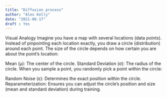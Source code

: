 ```yaml
---
title: "Diffusion process"
author: "Alex Kelly"
date: "2021-06-17"
draft : Yes
---
```



Visual Analogy
Imagine you have a map with several locations (data points). Instead of pinpointing each location exactly, you draw a circle (distribution) around each point. The size of the circle depends on how certain you are about the point's location:

Mean (μ): The center of the circle.
Standard Deviation (σ): The radius of the circle.
When you sample a point, you randomly pick a point within the circle:

Random Noise (ε): Determines the exact position within the circle.
Reparameterization: Ensures you can adjust the circle's position and size (mean and standard deviation) during training.

